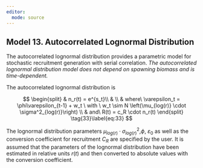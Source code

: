 ```yaml
---
editor: 
  mode: source
---
```


## Model 13. Autocorrelated Lognormal Distribution {.unnumbered}

The autocorrelated lognormal distribution provides a parametric model for stochastic recruitment generation with serial correlation. *The autocorrelated lognormal distribution model does not depend on spawning biomass and is time-dependent.*

The autocorrelated lognormal distribution is

$$
\begin{split}
& n_r(t) = e^{s_t}\\
& \\
& where\ \varepsilon_t = \phi\varepsilon_{t-1} + w_t \ with \ w_t \sim N \left(\mu_{log(r)} \cdot \sigma^2_{log(r)}\right) \\
& and\ R(t) = c_R \cdot n_r(t)
\end{split}
\tag{33}\label{eq:33}
$$

The lognormal distribution parameters $\mu_{log(r)} \cdot \sigma^2_{log(r)}$,$\phi$, $\varepsilon_0$ as well as the conversion coefficient for recruitment $C_R$ are specified by the user. It is assumed that the parameters of the lognormal distribution have been estimated in relative units $r(t)$ and then converted to absolute values with the conversion coefficient.

